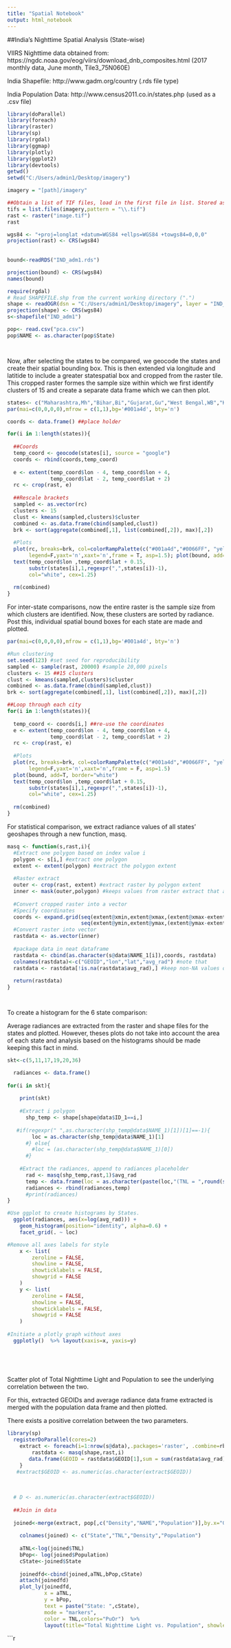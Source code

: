 ---
title: "Spatial Notebook"
output: html_notebook
---

##India's Nighttime Spatial Analysis (State-wise)



VIIRS Nighttime data obtained from: https://ngdc.noaa.gov/eog/viirs/download_dnb_composites.html (2017 monthly data, June month, Tile3_75N060E)

India Shapefile: http://www.gadm.org/country (.rds file type)

India Population Data: http://www.census2011.co.in/states.php (used as a .csv file)

```{r}
library(doParallel)
library(foreach)
library(raster)
library(sp)
library(rgdal)
library(ggmap)
library(plotly)
library(ggplot2)
library(devtools)
getwd()
setwd("C:/Users/admin1/Desktop/imagery")

imagery = "[path]/imagery"

##Obtain a list of TIF files, load in the first file in list. Stored as 'imagery' folder
tifs = list.files(imagery,pattern = "\\.tif")
rast <- raster("image.tif")
rast

wgs84 <- "+proj=longlat +datum=WGS84 +ellps=WGS84 +towgs84=0,0,0"
projection(rast) <- CRS(wgs84)
 
      
bound<-readRDS("IND_adm1.rds")

projection(bound) <- CRS(wgs84)
names(bound)

require(rgdal)
# Read SHAPEFILE.shp from the current working directory (".")
shape <- readOGR(dsn = "C:/Users/admin1/Desktop/imagery", layer = "IND_adm1")
projection(shape) <- CRS(wgs84)
s<-shapefile("IND_adm1")

pop<- read.csv("pca.csv")
pop$NAME <- as.character(pop$State) 




```

Now, after selecting the states to be compared, we geocode the states and create their spatial bounding box. This is then extended via longitude and latitide to include a greater statespatial box and cropped from the raster tile. This cropped raster formes the sample size within which we first identify clusters of 15 and create a separate  data frame which we can then plot. 
```{r}
states<- c("Maharashtra,Mh","Bihar,Bi","Gujarat,Gu","West Bengal,WB","Kerala,Kr","Madhya Pradesh,MP")
par(mai=c(0,0,0,0),mfrow = c(1,1),bg='#001a4d', bty='n')

coords <- data.frame() ##place holder

for(i in 1:length(states)){
  
  ##Coords
  temp_coord <- geocode(states[i], source = "google")
  coords <- rbind(coords,temp_coord)
  
  e <- extent(temp_coord$lon - 4, temp_coord$lon + 4,
              temp_coord$lat - 2, temp_coord$lat + 2)
  rc <- crop(rast, e)    
  
  ##Rescale brackets
  sampled <- as.vector(rc)
  clusters <- 15
  clust <- kmeans(sampled,clusters)$cluster
  combined <- as.data.frame(cbind(sampled,clust))
  brk <- sort(aggregate(combined[,1], list(combined[,2]), max)[,2])
  
  #Plots
  plot(rc, breaks=brk, col=colorRampPalette(c("#001a4d","#0066FF", "yellow"))(clusters), 
       legend=F,yaxt='n',xaxt='n',frame = T, asp=1.5); plot(bound, add=T, border="white")
  text(temp_coord$lon ,temp_coord$lat + 0.15,
       substr(states[i],1,regexpr(",",states[i])-1), 
       col="white", cex=1.25)
  
  rm(combined)
}

```
For inter-state comparisons, now the entire raster is the sample size from which clusters are identified. Now, these clusters are sorted by radiance. Post this, individual spatial bound boxes for each state are made and plotted. 

```{r}

par(mai=c(0,0,0,0),mfrow = c(1,1),bg='#001a4d', bty='n')

#Run clustering
set.seed(123) #set seed for reproducibility
sampled <- sample(rast, 20000) #sample 20,000 pixels
clusters <- 15 ##15 clusters
clust <- kmeans(sampled,clusters)$cluster
combined <- as.data.frame(cbind(sampled,clust))
brk <- sort(aggregate(combined[,1], list(combined[,2]), max)[,2])

##Loop through each city
for(i in 1:length(states)){
  
  temp_coord <- coords[i,] ##re-use the coordinates 
  e <- extent(temp_coord$lon - 4, temp_coord$lon + 4,
              temp_coord$lat - 2, temp_coord$lat + 2)
  rc <- crop(rast, e)    
  
  #Plots
  plot(rc, breaks=brk, col=colorRampPalette(c("#001a4d","#0066FF", "yellow"))(clusters), 
       legend=F,yaxt='n',xaxt='n',frame = F, asp=1.5)
  plot(bound, add=T, border="white")
  text(temp_coord$lon ,temp_coord$lat + 0.15,
       substr(states[i],1,regexpr(",",states[i])-1), 
       col="white", cex=1.25)
  
  rm(combined)
}

```

For statistical comparison, we extract radiance values of all states' geoshapes through a new function, masq.
```{r}


masq <- function(s,rast,i){
  #Extract one polygon based on index value i
  polygon <- s[i,] #extract one polygon
  extent <- extent(polygon) #extract the polygon extent 
  
  #Raster extract
  outer <- crop(rast, extent) #extract raster by polygon extent
  inner <- mask(outer,polygon) #keeps values from raster extract that are within polygon
  
  #Convert cropped raster into a vector
  #Specify coordinates
  coords <- expand.grid(seq(extent@xmin,extent@xmax,(extent@xmax-extent@xmin)/(ncol(inner)-1)),
                        seq(extent@ymin,extent@ymax,(extent@ymax-extent@ymin)/(nrow(inner)-1)))
  #Convert raster into vector
  rastdata <- as.vector(inner)
  
  #package data in neat dataframe
  rastdata <- cbind(as.character(s@data$NAME_1[i]),coords, rastdata) 
  colnames(rastdata)<-c("GEOID","lon","lat","avg_rad") #note that 
  rastdata <- rastdata[!is.na(rastdata$avg_rad),] #keep non-NA values only
  
  return(rastdata)
}




```

To create a histogram for the 6 state comparison:

Average radiances are extracted from the raster and shape files for the states and plotted. However, theses plots do not take into account the area of each state and analysis based on the histograms should be made keeping this fact in mind.

```{r}
 

skt<-c(5,11,17,19,20,36)

  radiances <- data.frame() 
 
for(i in skt){
  
    print(skt)
    
    #Extract i polygon
      shp_temp <- shape[shape@data$ID_1==i,]
    
   #if(regexpr(" ",as.character(shp_temp@data$NAME_1)[1])[1]==-1){
        loc = as.character(shp_temp@data$NAME_1)[1]
      #} else{
        #loc = (as.character(shp_temp@data$NAME_1)[0])
      #}
    
    #Extract the radiances, append to radiances placeholder
      rad <- masq(shp_temp,rast,1)$avg_rad 
      temp <- data.frame(loc = as.character(paste(loc,"(TNL = ",round(sum(rad),0),")",sep="")), avg_rad = rad) 
      radiances <- rbind(radiances,temp)
      #print(radiances)
}

#Use ggplot to create histograms by States.
  ggplot(radiances, aes(x=log(avg_rad))) +
    geom_histogram(position="identity", alpha=0.6) +
    facet_grid(. ~ loc)

#Remove all axes labels for style
    x <- list(
        zeroline = FALSE,
        showline = FALSE,
        showticklabels = FALSE,
        showgrid = FALSE
    )
    y <- list(
        zeroline = FALSE,
        showline = FALSE,
        showticklabels = FALSE,
        showgrid = FALSE
    ) 
    
#Initiate a plotly graph without axes
  ggplotly()  %>% layout(xaxis=x, yaxis=y)
  
  
  
 
```
Scatter plot of Total Nighttime Light and Population to see the underlying correlation between the two. 

For this, extracted GEOIDs and average radiance data frame extracted is merged with the population data frame and then plotted. 

There exists a positive correlation between the two parameters. 

```{r}
library(sp)
  registerDoParallel(cores=2)
    extract <- foreach(i=1:nrow(s@data),.packages='raster', .combine=rbind) %dopar% {
        rastdata <- masq(shape,rast,i)
       data.frame(GEOID = rastdata$GEOID[1],sum = sum(rastdata$avg_rad))
    }
   #extract$GEOID <- as.numeric(as.character(extract$GEOID))
    
   
   
  # D <- as.numeric(as.character(extract$GEOID))
    
  ##Join in data
    
  joined<-merge(extract, pop[,c("Density","NAME","Population")],by.x="GEOID",by.y="NAME")
   
    colnames(joined) <- c("State","TNL","Density","Population")
    
    aTNL<-log(joined$TNL)
    bPop<- log(joined$Population)
    cState<-joined$State
    
    joinedfd<-cbind(joined,aTNL,bPop,cState)
    attach(joinedfd)
    plot_ly(joinedfd, 
            x = aTNL,
            y = bPop, 
            text = paste("State: ",cState),
            mode = "markers", 
            color = TNL,colors="PuOr")  %>% 
            layout(title="Total Nighttime Light vs. Population", showlegend = F)


```




```{r}
